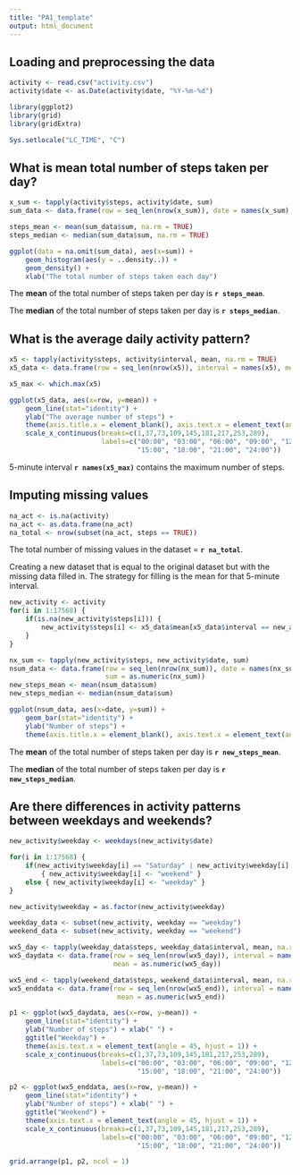```yaml
---
title: "PA1_template"
output: html_document
---
```


## Loading and preprocessing the data

```r
activity <- read.csv("activity.csv")
activity$date <- as.Date(activity$date, "%Y-%m-%d")

library(ggplot2)
library(grid)
library(gridExtra)

Sys.setlocale("LC_TIME", "C")
```

## What is mean total number of steps taken per day?

```r
x_sum <- tapply(activity$steps, activity$date, sum)
sum_data <- data.frame(row = seq_len(nrow(x_sum)), date = names(x_sum), sum = as.numeric(x_sum))

steps_mean <- mean(sum_data$sum, na.rm = TRUE)
steps_median <- median(sum_data$sum, na.rm = TRUE)

ggplot(data = na.omit(sum_data), aes(x=sum)) +
    geom_histogram(aes(y = ..density..)) +
    geom_density() + 
    xlab("The total number of steps taken each day")
```

The **mean** of the total number of steps taken per day is **`r steps_mean`**.

The **median** of the total number of steps taken per day is **`r steps_median`**.

## What is the average daily activity pattern?

```r
x5 <- tapply(activity$steps, activity$interval, mean, na.rm = TRUE)
x5_data <- data.frame(row = seq_len(nrow(x5)), interval = names(x5), mean = as.numeric(x5))

x5_max <- which.max(x5)

ggplot(x5_data, aes(x=row, y=mean)) +
    geom_line(stat="identity") +
    ylab("The average number of steps") +
    theme(axis.title.x = element_blank(), axis.text.x = element_text(angle = 45, hjust = 1)) +
    scale_x_continuous(breaks=c(1,37,73,109,145,181,217,253,289),
                       labels=c("00:00", "03:00", "06:00", "09:00", "12:00",
                                "15:00", "18:00", "21:00", "24:00"))
```


5-minute interval **`r names(x5_max)`** contains the maximum number of steps.

## Imputing missing values

```r
na_act <- is.na(activity)
na_act <- as.data.frame(na_act)
na_total <- nrow(subset(na_act, steps == TRUE))
```

The total number of missing values in the dataset = **`r na_total`**.

Creating a new dataset that is equal to the original dataset but with the missing data filled in. The strategy for filling is the mean for that 5-minute interval.

```r
new_activity <- activity
for(i in 1:17568) {
    if(is.na(new_activity$steps[i])) {
        new_activity$steps[i] <- x5_data$mean[x5_data$interval == new_activity$interval[i]]
    }
}

nx_sum <- tapply(new_activity$steps, new_activity$date, sum)
nsum_data <- data.frame(row = seq_len(nrow(nx_sum)), date = names(nx_sum),
                        sum = as.numeric(nx_sum))
new_steps_mean <- mean(nsum_data$sum)
new_steps_median <- median(nsum_data$sum)

ggplot(nsum_data, aes(x=date, y=sum)) +
    geom_bar(stat="identity") +
    ylab("Number of steps") +
    theme(axis.title.x = element_blank(), axis.text.x = element_text(angle = 45, hjust = 1))
```

The **mean** of the total number of steps taken per day is **`r new_steps_mean`**.

The **median** of the total number of steps taken per day is **`r new_steps_median`**.

## Are there differences in activity patterns between weekdays and weekends?

```r
new_activity$weekday <- weekdays(new_activity$date)

for(i in 1:17568) {
    if(new_activity$weekday[i] == "Saturday" | new_activity$weekday[i] == "Sunday")
        { new_activity$weekday[i] <- "weekend" }
    else { new_activity$weekday[i] <- "weekday" }
}

new_activity$weekday = as.factor(new_activity$weekday)

weekday_data <- subset(new_activity, weekday == "weekday")
weekend_data <- subset(new_activity, weekday == "weekend")

wx5_day <- tapply(weekday_data$steps, weekday_data$interval, mean, na.rm = TRUE)
wx5_daydata <- data.frame(row = seq_len(nrow(wx5_day)), interval = names(wx5_day),
                          mean = as.numeric(wx5_day))

wx5_end <- tapply(weekend_data$steps, weekend_data$interval, mean, na.rm = TRUE)
wx5_enddata <- data.frame(row = seq_len(nrow(wx5_end)), interval = names(wx5_end),
                           mean = as.numeric(wx5_end))

p1 <- ggplot(wx5_daydata, aes(x=row, y=mean)) +
    geom_line(stat="identity") +
    ylab("Number of steps") + xlab(" ") +
    ggtitle("Weekday") +
    theme(axis.text.x = element_text(angle = 45, hjust = 1)) +
    scale_x_continuous(breaks=c(1,37,73,109,145,181,217,253,289),
                       labels=c("00:00", "03:00", "06:00", "09:00", "12:00",
                                "15:00", "18:00", "21:00", "24:00"))

p2 <- ggplot(wx5_enddata, aes(x=row, y=mean)) +
    geom_line(stat="identity") +
    ylab("Number of steps") + xlab(" ") +
    ggtitle("Weekend") +
    theme(axis.text.x = element_text(angle = 45, hjust = 1)) +
    scale_x_continuous(breaks=c(1,37,73,109,145,181,217,253,289),
                       labels=c("00:00", "03:00", "06:00", "09:00", "12:00",
                                "15:00", "18:00", "21:00", "24:00"))

grid.arrange(p1, p2, ncol = 1)
```
